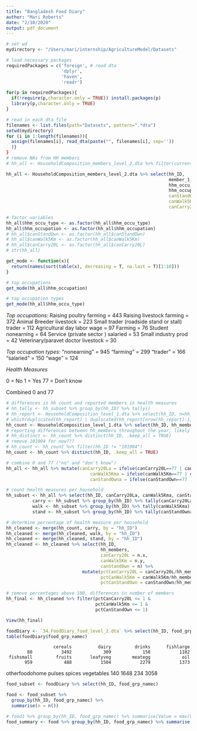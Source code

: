 ```yaml
---
title: "Bangladesh Food Diary"
author: "Mari Roberts"
date: "2/10/2020"
output: pdf_document
---
```


```r
# set wd
mydirectory <- "/Users/mari/internship/AgricultureModel/Datasets"

# load necessary packages
requiredPackages = c('foreign', # read dta
                     'dplyr',
                     'haven',
                     'readr') 

for(p in requiredPackages){
  if(!require(p,character.only = TRUE)) install.packages(p)
  library(p,character.only = TRUE)
}

# read in each dta file
filenames <- list.files(path="Datasets", pattern=".*dta")
setwd(mydirectory)
for (i in 1:length(filenames)){
  assign(filenames[i], read_dta(paste("", filenames[i], sep=''))
  )}
}
# remove NAs from HH members
# hh_all <- HouseholdComposition_members_level_2.dta %>% filter(currentposition != "NA")

hh_all <- HouseholdComposition_members_level_2.dta %>% select(hh_ID,
                                                              member_1_ID,
                                                              hhm_occu_type,
                                                              hhm_occupation,
                                                              canStandOwn = hhm_health1,
                                                              canWalk5Km = hhm_health2,
                                                              canCarry20L = hhm_health3)

# factor variables
hh_all$hhm_occu_type <- as.factor(hh_all$hhm_occu_type)
hh_all$hhm_occupation <- as.factor(hh_all$hhm_occupation)
# hh_all$canStandOwn <- as.factor(hh_all$canStandOwn)
# hh_all$canWalk5Km <- as.factor(hh_all$canWalk5Km)
# hh_all$canCarry20L <- as.factor(hh_all$canCarry20L)
# str(hh_all)

get_mode <- function(x){
  return(names(sort(table(x), decreasing = T, na.last = T)[1:10]))
}

# top occupations
get_mode(hh_all$hhm_occupation)

# top occupation types
get_mode(hh_all$hhm_occu_type)
```

*Top occupations:*
Raising poultry  	farming = 443
Raising livestock  	farming = 372
Animal Breeder  	livestock = 223
Small trader (roadside stand or stall)  	trader = 112
Agricultural day labor  	wage = 97
Farming = 76
Student  	nonearning = 64
Service (private sector )  	salaried = 53
Small industry  	prod = 42
Veterinary/paravet doctor  	livestock = 30

*Top occupation types:*
"nonearning" = 945
"farming" = 299
"trader" = 166
"salaried" = 150
"wage" = 124

*Health Measures*

0 = No
1 = Yes
77 = Don't know

Combined 0 and 77 

```r
# differences in hh count and reported members in health measures
# hh_tally <- hh_subset %>% group_by(hh_ID) %>% tally()
# hh_report <- HouseholdComposition_level_1.dta %>% select(hh_ID, n=hh_members)
# which(duplicated(hh_report) | duplicated(hh_report[nrow(hh_report):1, ])[nrow(hh_report):1])
hh_count <- HouseholdComposition_level_1.dta %>% select(hh_ID, hh_members) 
# reporting differences between hh_members throughout the year, likely deaths and births
# hh_distinct <- hh_count %>% distinct(hh_ID, .keep_all = TRUE)
# remove 101004 for now???
# hh_count <- hh_count %>% filter(hh_ID != "101004")
hh_count <- hh_count %>% distinct(hh_ID, .keep_all = TRUE)

# combine 0 and 77 ("no" and "don't know")
hh_all <- hh_all %>% mutate(canCarry20La = ifelse(canCarry20L==77 | canCarry20L==0, 0, 1),
                                canWalk5Kma = ifelse(canWalk5Km==77 | canWalk5Km==0, 0, 1),
                                canStandOwna = ifelse(canStandOwn==77 | canStandOwn==0, 0, 1))

# count health measures per household
hh_subset <- hh_all %>% select(hh_ID, canCarry20La, canWalk5Kma, canStandOwna)
          carry <- hh_subset %>% group_by(hh_ID) %>% tally(canCarry20La)
          walk <- hh_subset %>% group_by(hh_ID) %>% tally(canWalk5Kma)
          stand <- hh_subset %>% group_by(hh_ID) %>% tally(canStandOwna)

# determine percentage of health measure per household
hh_cleaned <- merge(hh_count, carry, by = "hh_ID") 
hh_cleaned <- merge(hh_cleaned, walk, by = "hh_ID") 
hh_cleaned <- merge(hh_cleaned, stand, by = "hh_ID") 
hh_cleaned <- hh_cleaned %>% select(hh_ID,
                                    hh_members,
                                    canCarry20L = n.x,
                                    canWalk5Km = n.y,
                                    canStandOwn = n) %>% 
                             mutate(pctCanCarry20L = canCarry20L/hh_members,
                                    pctCanWalk5Km = canWalk5Km/hh_members,
                                    pctCanStandOwn = canStandOwn/hh_members)

# remove percentages above 100, differences in number of members
hh_final <- hh_cleaned %>% filter(pctCanCarry20L <= 1 &
                                  pctCanWalk5Km <= 1 &
                                  pctCanStandOwn <= 1)

View(hh_final)
```

```r
foodDiary <- `34.FoodDiary_food_level_2.dta` %>% select(hh_ID, food_grp_namec)
table(foodDiary$food_grp_namec)                                                   
```

                      cereals          dairy         drinks      fishlarge 
            80           3492            309            158           1182 
     fishsmall         fruits       leafyveg        meategg            oil 
           959            488           1504           2279           1373 
otherfoodohome         pulses         spices     vegetables 
           140           1648            234           3058 

```r
food_subset <- foodDiary %>% select(hh_ID, food_grp_namec)

food <- food_subset %>%
  group_by(hh_ID, food_grp_namec) %>%
  summarise(n = n()) 

# food1 %>% group_by(hh_ID, food_grp_namec) %>% summarise(Value = max(Value))
food_summary <- food %>% group_by(hh_ID, food_grp_namec) %>% summarise(n = max(n))
```


